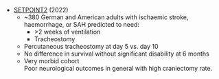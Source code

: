 * [SETPOINT2](https://jamanetwork.com/journals/jama/article-abstract/2792016) (2022)
	* ~380 German and American adults with ischaemic stroke, haemorrhage, or SAH predicted to need:
		* \>2 weeks of ventilation
		* Tracheostomy
	* Percutaneous tracheostomy at day 5 vs. day 10
	* No difference in survival without significant disability at 6 months
	* Very morbid cohort\
	Poor neurological outcomes in general with high craniectomy rate. 
